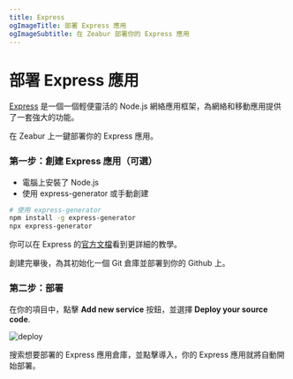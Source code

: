 ```yaml
---
title: Express
ogImageTitle: 部署 Express 應用
ogImageSubtitle: 在 Zeabur 部署你的 Express 應用
---
```


# 部署 Express 應用

[Express](https://expressjs.com/) 是一個一個輕便靈活的 Node.js 網絡應用框架，為網絡和移動應用提供了一套強大的功能。

在 Zeabur 上一鍵部署你的 Express 應用。

### 第一步：創建 Express 應用（可選）

- 電腦上安裝了 Node.js
- 使用 express-generator 或手動創建

```bash
# 使用 express-generator
npm install -g express-generator
npx express-generator
```

你可以在 Express 的[官方文檔](https://expressjs.com/en/starter/installing.html)看到更詳細的教學。

創建完畢後，為其初始化一個 Git 倉庫並部署到你的 Github 上。

### 第二步：部署

在你的項目中，點擊 **Add new service** 按鈕，並選擇 **Deploy your source code**.

![deploy](/framework/deploy.png)

搜索想要部署的 Express 應用倉庫，並點擊導入，你的 Express 應用就將自動開始部署。

